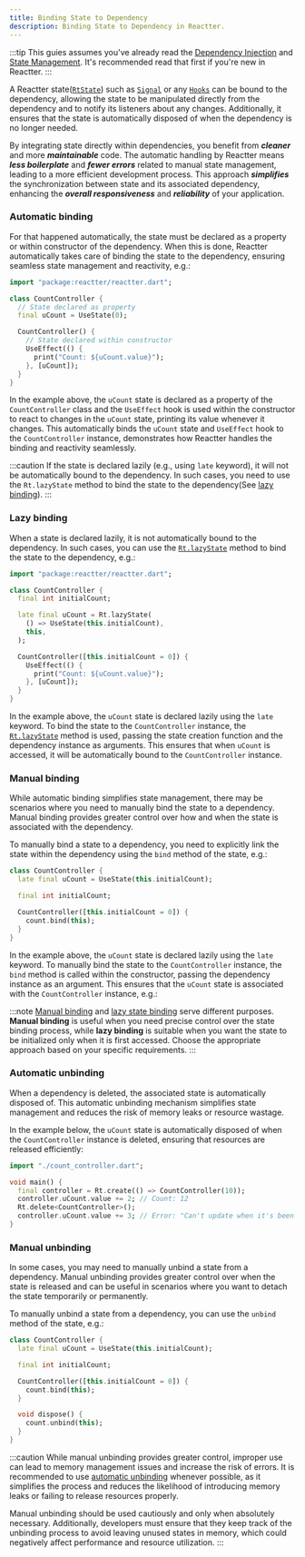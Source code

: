 ```yaml
---
title: Binding State to Dependency
description: Binding State to Dependency in Reactter.
---
```



:::tip
This guies assumes you've already read the [Dependency Injection](/reactter/core_concepts/dependency_injection) and [State Management](/reactter/core_concepts/state_management).
It's recommended read that first if you're new in Reactter.
:::

A Reactter state(<HT>[`RtState`](/reactter/core_concepts/state_management/#state)</HT>) such as <HT>[`Signal`](/reactter/api/classes/signal)</HT> or any <HT>[`Hooks`](/reactter/core_concepts/hooks)</HT> can be bound to the dependency, allowing the state to be manipulated directly from the dependency and to notify its listeners about any changes.
Additionally, it ensures that the state is automatically disposed of when the dependency is no longer needed.

By integrating state directly within dependencies, you benefit from _**cleaner**_ and more _**maintainable**_ code.
The automatic handling by Reactter means _**less boilerplate**_ and _**fewer errors**_ related to manual state management, leading to a more efficient development process.
This approach _**simplifies**_ the synchronization between state and its associated dependency, enhancing the _**overall responsiveness**_ and _**reliability**_ of your application.

### Automatic binding

For that happened automatically, the state must be declared as a property or within constructor of the dependency.
When this is done, Reactter automatically takes care of binding the state to the dependency, ensuring seamless state management and reactivity, e.g.:

```dart title="count_controller.dart" "UseState" "UseEffect"
import "package:reactter/reactter.dart";

class CountController {
  // State declared as property
  final uCount = UseState(0);

  CountController() {
    // State declared within constructor
    UseEffect(() {
      print("Count: ${uCount.value}");
    }, [uCount]);
  }
}
```

In the example above, the `uCount` state is declared as a property of the <HT>`CountController`</HT> class and the <HT>`UseEffect`</HT> hook is used within the constructor to react to changes in the `uCount` state, printing its value whenever it changes.
This automatically binds the `uCount` state and <HT>`UseEffect`</HT> hook to the  <HT>`CountController`</HT> instance, demonstrates how Reactter handles the binding and reactivity seamlessly.

:::caution
If the state is declared lazily (e.g., using <HK>`late`</HK> keyword), it will not be automatically bound to the dependency.
In such cases, you need to use the <HT>`Rt.lazyState`</HT> method to bind the state to the dependency(See [lazy binding](#lazy-binding)).
:::

### Lazy binding

When a state is declared lazily, it is not automatically bound to the dependency.
In such cases, you can use the <HT>[`Rt.lazyState`](/reactter/api/methods/state_management_methods/#rtlazystate)</HT> method to bind the state to the dependency, e.g.:

```dart title="count_controller.dart" "UseState" "Rt.lazyState"
import "package:reactter/reactter.dart";

class CountController {
  final int initialCount;

  late final uCount = Rt.lazyState(
    () => UseState(this.initialCount),
    this,
  );

  CountController([this.initialCount = 0]) {
    UseEffect(() {
      print("Count: ${uCount.value}");
    }, [uCount]);
  }
}
```

In the example above, the `uCount` state is declared lazily using the <HK>`late`</HK> keyword.
To bind the state to the <HT>`CountController`</HT> instance, the <HT>[`Rt.lazyState`](/reactter/api/methods/state_management_methods/#rtlazystate)</HT> method is used, passing the state creation function and the dependency instance as arguments.
This ensures that when `uCount` is accessed, it will be automatically bound to the <HT>`CountController`</HT> instance.

### Manual binding

While automatic binding simplifies state management, there may be scenarios where you need to manually bind the state to a dependency.
Manual binding provides greater control over how and when the state is associated with the dependency.

To manually bind a state to a dependency, you need to explicitly link the state within the dependency using the <HM>`bind`</HM> method of the state, e.g.:

```dart title="count_controller.dart" "UseState" "bind"
class CountController {
  late final uCount = UseState(this.initialCount);

  final int initialCount;

  CountController([this.initialCount = 0]) {
    count.bind(this);
  }
}
```

In the example above, the `uCount` state is declared lazily using the <HK>`late`</HK> keyword.
To manually bind the state to the <HT>`CountController`</HT> instance, the <HM>`bind`</HM> method is called within the constructor, passing the dependency instance as an argument.
This ensures that the `uCount` state is associated with the <HT>`CountController`</HT> instance, e.g.:

:::note
[Manual binding](#manual-binding) and [lazy state binding](#lazy-state-binding) serve different purposes.
**Manual binding** is useful when you need precise control over the state binding process, while **lazy binding** is suitable when you want the state to be initialized only when it is first accessed.
Choose the appropriate approach based on your specific requirements.
:::

### Automatic unbinding

When a dependency is deleted, the associated state is automatically disposed of.
This automatic unbinding mechanism simplifies state management and reduces the risk of memory leaks or resource wastage.

In the example below, the `uCount` state is automatically disposed of when the <HT>`CountController`</HT> instance is deleted, ensuring that resources are released efficiently:

```dart title="main.dart" "Rt.create" "Rt.delete"
import "./count_controller.dart";

void main() {
  final controller = Rt.create(() => CountController(10));
  controller.uCount.value += 2; // Count: 12
  Rt.delete<CountController>();
  controller.uCount.value += 3; // Error: "Can't update when it's been disposed"
}
```

### Manual unbinding

In some cases, you may need to manually unbind a state from a dependency.
Manual unbinding provides greater control over when the state is released and can be useful in scenarios where you want to detach the state temporarily or permanently.

To manually unbind a state from a dependency, you can use the <HM>`unbind`</HM> method of the state, e.g.:

```dart title="count_controller.dart" "UseState" "unbind"
class CountController {
  late final uCount = UseState(this.initialCount);

  final int initialCount;

  CountController([this.initialCount = 0]) {
    count.bind(this);
  }

  void dispose() {
    count.unbind(this);
  }
}
```

:::caution
While manual unbinding provides greater control, improper use can lead to memory management issues and increase the risk of errors.
It is recommended to use [automatic unbinding](#automatic-unbinding) whenever possible, as it simplifies the process and reduces the likelihood of introducing memory leaks or failing to release resources properly.

Manual unbinding should be used cautiously and only when absolutely necessary.
Additionally, developers must ensure that they keep track of the unbinding process to avoid leaving unused states in memory, which could negatively affect performance and resource utilization.
:::


